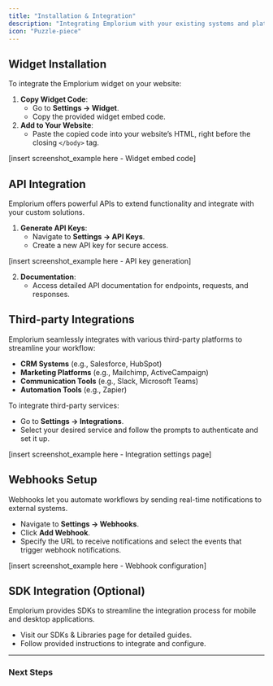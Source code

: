 ```yaml
---
title: "Installation & Integration"
description: "Integrating Emplorium with your existing systems and platforms is straightforward. Follow this guide to set up integrations seamlessly."
icon: "Puzzle-piece"
---
```


## Widget Installation

To integrate the Emplorium widget on your website:

1. **Copy Widget Code**:
   - Go to **Settings → Widget**.
   - Copy the provided widget embed code.
2. **Add to Your Website**:
   - Paste the copied code into your website’s HTML, right before the closing `</body>` tag.

[insert screenshot_example here - Widget embed code]

## API Integration

Emplorium offers powerful APIs to extend functionality and integrate with your custom solutions.

1. **Generate API Keys**:
   - Navigate to **Settings → API Keys**.
   - Create a new API key for secure access.

[insert screenshot_example here - API key generation]

2. **Documentation**:
   - Access detailed API documentation for endpoints, requests, and responses.

## Third-party Integrations

Emplorium seamlessly integrates with various third-party platforms to streamline your workflow:

- **CRM Systems** (e.g., Salesforce, HubSpot)
- **Marketing Platforms** (e.g., Mailchimp, ActiveCampaign)
- **Communication Tools** (e.g., Slack, Microsoft Teams)
- **Automation Tools** (e.g., Zapier)

To integrate third-party services:

- Go to **Settings → Integrations**.
- Select your desired service and follow the prompts to authenticate and set it up.

[insert screenshot_example here - Integration settings page]

## Webhooks Setup

Webhooks let you automate workflows by sending real-time notifications to external systems.

- Navigate to **Settings → Webhooks**.
- Click **Add Webhook**.
- Specify the URL to receive notifications and select the events that trigger webhook notifications.

[insert screenshot_example here - Webhook configuration]

## SDK Integration (Optional)

Emplorium provides SDKs to streamline the integration process for mobile and desktop applications.

- Visit our SDKs & Libraries page for detailed guides.
- Follow provided instructions to integrate and configure.

---

### Next Steps